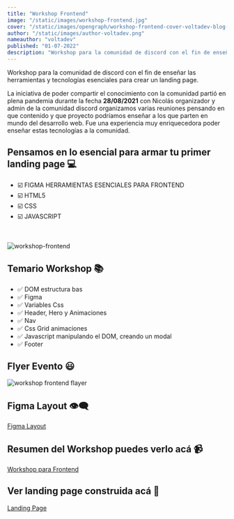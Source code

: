 ```yaml
---
title: "Workshop Frontend"
image: "/static/images/workshop-frontend.jpg"
cover: "/static/images/opengraph/workshop-frontend-cover-voltadev-blog-size.jpg"
author: "/static/images/author-voltadev.png"
nameauthor: "voltadev"
published: "01-07-2022"
description: "Workshop para la comunidad de discord con el fin de enseñar las herramientas y tecnologías esenciales para crear un landing page"
---
```


Workshop para la comunidad de discord con el fin de enseñar las herramientas y tecnologías esenciales para crear un landing page.

La iniciativa de poder compartir el conocimiento con la comunidad partió en plena pandemia durante la fecha **28/08/2021** con Nicolás organizador y admin de la comunidad discord organizamos varias reuniones pensando en que contenido
y que proyecto podríamos enseñar a los que parten en mundo del desarrollo web.
Fue una experiencia muy enriquecedora poder enseñar estas tecnologías a la comunidad.

## Pensamos en lo esencial para armar tu primer landing page 💻

- <span className="list-icon">☑️ </span> FIGMA HERRAMIENTAS ESENCIALES PARA FRONTEND
- <span className="list-icon">☑️ </span> HTML5
- <span className="list-icon">☑️ </span> CSS
- <span className="list-icon">☑️ </span> JAVASCRIPT

<br />

![workshop-frontend](/static/images/workshop-frontend-up.gif "workshop-frontend")

## Temario Workshop 📚

- <span className="list-icon">✅ </span> DOM estructura bas
- <span className="list-icon">✅ </span> Figma
- <span className="list-icon">✅ </span> Variables Css
- <span className="list-icon">✅ </span> Header, Hero y Animaciones
- <span className="list-icon">✅ </span> Nav
- <span className="list-icon">✅ </span> Css Grid animaciones
- <span className="list-icon">✅ </span> Javascript manipulando el DOM, creando un
  modal
- <span className="list-icon">✅ </span> Footer

## Flyer Evento 😃

![workshop frontend flayer](/static/images/flyer-workshop-2.jpg "workshop frontend flayer")

## Figma Layout 👁️‍🗨️

[Figma Layout](https://www.figma.com/file/EQBLoL6ZqAmjpu5K0kaeHz/taller?node-id=3%3A3)

## Resumen del Workshop puedes verlo acá 📹

[Workshop para Frontend](https://youtu.be/vmQpLWuJeZ8)

## Ver landing page construida acá 👀

[Landing Page](https://workshop-frontenddiscord.netlify.app/)
